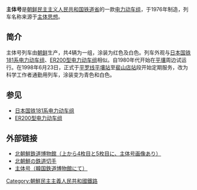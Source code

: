 {{unreferenced|time=2015-03-11T01:43:18+00:00}}
{{鐵路車輛
|車輛名稱 = 主体号
|公司色 = red
|圖像 = 
|圖像說明 = 
|產量=
|輛數 = 4
|列車編組 = 4
|起動加速度 = 
|營運最高速度 = 
|設計最高速度 = 
|減速度（正常） = 
|減速度（緊急） = 
|編組載客量 = 
|載客量 = 
|編組長度 = 
|全長 = 
|全闊 = 
|全高 = 
|最大尺寸 = 
|編組總重量 = 
|車輛重量 = 
|軌距 = 1,435
|電化方式 = [[直流電|直流]]3000[[伏特|V]]（[[接触网供电|接触网供电]]）
|受流方式 = 双臂型[[集电弓|集电弓]]
|輸出 = 
|電動機輸出 = 
|編組輸出 = 
|齒輪比 = 
|驅動裝置 =
|控制裝置 = 电阻控制
|制動方式 = 
|保安裝置 = 
|車身物料 = 
|轉向架 =
|原產國 = {{DPRK}}
|傳動方式=直-直
|牽引電動機=
|變速段數=
|輪徑=
|軸重=
|軸距=
|用戶=[[朝鲜民主主义人民共和国铁道省|朝鲜民主主义人民共和国铁道省]]
|路線=[[平罗线|平罗线]]
|訂單編號=
|車輛編號=
|型號 = 
|類型 = [[电力动车组|电力动车组]]
|設計 = 
|衍生自 = [[日本国铁181系电力动车组|日本国铁181系电力动车组]]、[[ER200型电力动车组|ER200型电力动车组]]
|衍生型 = 
|製造商 = 
|製造年份 = 1976年
|投入服務日期 = 
|備註 =
}}

'''主体号'''是[[朝鲜民主主义人民共和国铁道省|朝鲜民主主义人民共和国铁道省]]的一款[[电力动车组|电力动车组]]，于1976年制造，列车名称来源于[[主体思想|主体思想]]。

== 简介 ==
主体号列车由[[朝鲜|朝鲜]]生产，共4辆为一组，涂装为红色及白色。列车外观与[[日本国铁181系电力动车组|日本国铁181系电力动车组]]、[[ER200型电力动车组|ER200型电力动车组]]相似。自1980年代开始在[[平壤|平壤]]周边试运行。在1998年6月23日，正式于[[平罗线|平罗线]][[平壤站|平壤站]]至[[裴山店站|裴山店站]]段开始定期服务，改为科学工作者通勤用列车，涂装变为青色和白色。

== 参见 ==
*[[日本国铁181系电力动车组|日本国铁181系电力动车组]]
*[[ER200型电力动车组|ER200型电力动车组]]

== 外部链接 ==
* [http://www.uraken.net/world/nkorea06.html 北朝鮮鉄道博物館（上から4枚目と5枚目に、主体号画像あり）]{{Wayback|url=http://www.uraken.net/world/nkorea06.html |date=20180929194955 }}{{ja_icon}}
* [http://www.tabibbs.com/tabibbs/cgi/PrintData.cgi?index4board+050501+050508060117430624472 北朝鮮の鉄道切手]{{Wayback|url=http://www.tabibbs.com/tabibbs/cgi/PrintData.cgi?index4board+050501+050508060117430624472 |date=20150402130504 }}{{ja_icon}}
* [http://05592134.at.webry.info/201002/article_3.html 主体号（韓国鉄道博物館にて）]{{Wayback|url=http://05592134.at.webry.info/201002/article_3.html |date=20181211140700 }}{{ja_icon}}

[[Category:朝鮮民主主義人民共和國鐵路|Category:朝鮮民主主義人民共和國鐵路]]